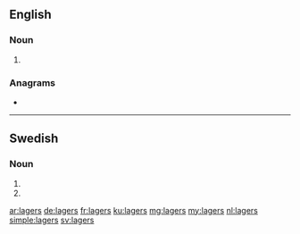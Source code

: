 {{also|Lagers|lägers|lågers}}
==English==

===Noun===
{{head|en|noun plural form}}

# {{plural of|lager|lang=en}}

===Anagrams===
* {{l|en|glares}}

----

==Swedish==

===Noun===
{{head|sv|noun form}}

# {{sv-noun-form-indef-gen-pl|lager}}
# {{sv-noun-form-indef-gen|lager}}

[[ar:lagers]]
[[de:lagers]]
[[fr:lagers]]
[[ku:lagers]]
[[mg:lagers]]
[[my:lagers]]
[[nl:lagers]]
[[simple:lagers]]
[[sv:lagers]]